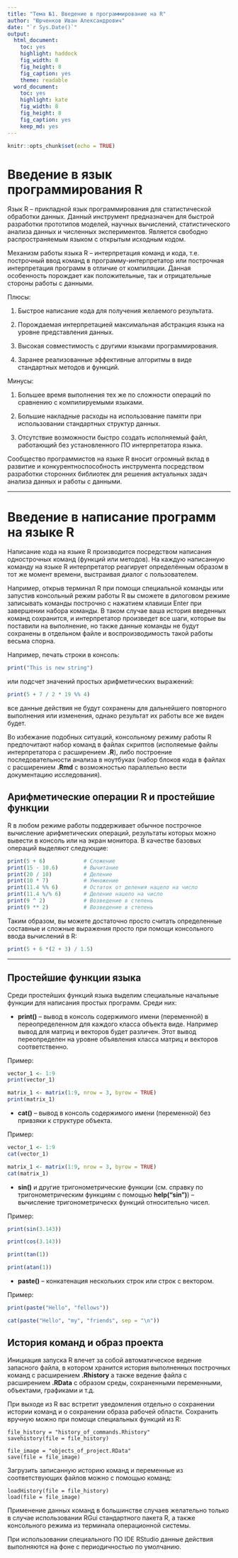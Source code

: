 ```yaml
---
title: "Тема №1. Введение в программирование на R"
author: "Юрченков Иван Александрович"
date: "`r Sys.Date()`"
output: 
  html_document: 
    toc: yes
    highlight: haddock
    fig_width: 8
    fig_height: 8
    fig_caption: yes
    theme: readable
  word_document: 
    toc: yes
    highlight: kate
    fig_width: 8
    fig_height: 8
    fig_caption: yes
    keep_md: yes
---
```


```r
knitr::opts_chunk$set(echo = TRUE)
```


# Введение в язык программирования R

Язык R -- прикладной язык программирования для статистической обработки данных. Данный инструмент предназначен для быстрой разработки прототипов моделей, научных вычислений, статистического анализа данных и численных экспериментов. Является свободно распространяемым языком с открытым исходным кодом.

Механизм работы языка R -- интерпретация команд и кода, т.е. построчный ввод команд в программу-интерпретатор или построчная интерпретация программ в отличие от компиляции. Данная особенность порождает как положительные, так и отрицательные стороны работы с данными.

Плюсы:

1. Быстрое написание кода для получения желаемого результата.

2. Порождаемая интерпретацией максимальная абстракция языка на уровне представления данных.

3. Высокая совместимость с другими языками программирования.

4. Заранее реализованные эффективные алгоритмы в виде стандартных методов и функций.

Минусы:

1. Большее время выполнения тех же по сложности операций по сравнению с компилируемыми языками.

2. Большие накладные расходы на использование памяти при использовании стандартных структур данных.

3. Отсутствие возможности быстро создать исполняемый файл, работающий без установленного ПО интерпретатора языка.

Сообщество программистов на языке R вносит огромный вклад в развитие и конкурентноспособность инструмента посредством разработки сторонних библиотек для решения актуальных задач анализа данных и работы с данными. 


--------------------------------------------------------------------

# Введение в написание программ на языке R

Написание кода на языке R производится посредством написания однострочных команд (функций или методов). На каждую написанную команду на языке R интерпретатор реагирует определённым образом в тот же момент времени, выстраивая диалог с пользователем. 

Например, открыв терминал R при помощи специальной команды или запустив консольный режим работы R вы сможете в дилоговом режиме записывать команды построчно с нажатием клавиши Enter при завершении набора команды. В таком случае ваша история введенных команд сохранится, и интерпретатор произведет все шаги, которые вы поставили на выполнение, но также данные команды не будут сохранены в отдельном файле и воспроизводимость такой работы весьма спорна.

Например, печать строки в консоль:
```r
print("This is new string")
```
или подсчет значений простых арифметических выражений:
```r
print(5 + 7 / 2 * 19 %% 4)
```
все данные действия не будут сохранены для дальнейшего повторного выполнения или изменения, однако результат их работы все же виден будет.

Во избежание подобных ситуаций, консольному режиму работы R предпочитают набор команд в файлах скриптов (исполяемые файлы интерпретатора с расширением **.R**), либо построение последовательности анализа в ноутбуках (набор блоков кода в файлах с расширением **.Rmd** с возможностью параллельно вести документацию исследования).

## Арифметические операции R и простейшие функции

R в любом режиме работы поддерживает обычное построчное вычисление арифметических операций, результаты которых можно вывести в консоль или на экран монитора. В качестве базовых операций выделяют следующие:

```r
print(5 + 6)            # Сложение
print(15 - 10.6)        # Вычитание
print(20 / 10)          # Деление
print(10 * 7)           # Умножение
print(11.4 %% 6)        # Остаток от деления нацело на число
print(11.4 %/% 6)       # Деление нацело на число
print(9 ^ 2)            # Возведение в степень
print(9 ** 2)           # Возведение в степень
```

Таким образом, вы можете достаточно просто считать определенные составные и сложные выражения просто при помощи консольного ввода вычислений в R:

```r
print(5 + 6 *(2 + 3) / 1.5)
```

-----------------------------------------------

## Простейшие функции языка

Среди простейших функций языка выделим специальные начальные функции для написания простых программ. Среди них:

- **print()** -- вывод в консоль содержимого имени (переменной) в переопределенном для каждого класса объекта виде. Например вывод для матриц и векторов будет различен. Этот вывод переопределен на уровне объявления класса матриц и векторов соответственно.

Пример:
```r
vector_1 <- 1:9
print(vector_1)

matrix_1 <- matrix(1:9, nrow = 3, byrow = TRUE)
print(matrix_1)
```


- **cat()** -- вывод в консоль содержимого имени (переменной) без привзяки к структуре объекта.

Пример:
```r
vector_1 <- 1:9
cat(vector_1)

matrix_1 <- matrix(1:9, nrow = 3, byrow = TRUE)
cat(matrix_1)
```

- **sin()** и другие тригонометрические функции (см. справку по тригонометрическим функциям с помощью **help("sin")**) -- вычисление тригонометрическх функций относительно чисел.

Пример:
```r
print(sin(3.143))

print(cos(3.143))

print(tan(1))

print(atan(1))
```


- **paste()** -- конкатенация нескольких строк или строк с вектором.

Пример:
```r
print(paste("Hello", "fellows"))

cat(paste("Hello", "my", "friends", sep = "\n"))
```

## История команд и образ проекта

Инициация запуска R влечет за собой автоматическое ведение запасного файла, в котором хранится история выполненных построчных команд с расширением **.Rhistory** а также ведение файла с расширением **.RData** с образом среды, сохраненными переменными, объектами, графиками и т.д.

При выходе из R вас встретит уведомления отдельно о сохранении истории команд и о сохранении образа рабочей области. Сохранить вручную можно при помощи специальных функций из R:

```
file_history = "history_of_commands.Rhistory"
savehistory(file = file_history)

file_image = "objects_of_project.RData"
save(file = file_image)
```


Загрузить записанную историю команд и переменные из соответствующих файлов можно с помощью команд:

```
loadHistory(file = file_history)
load(file = file_image)
```

Применение данных команд в большинстве случаев желательно только в случае использовании RGui стандартного пакета R, а также консольного режима из терминала операционной системы.

При использовании специального ПО IDE RStudio данные действия выполняются на фоне с периодичностью по умолчанию.
